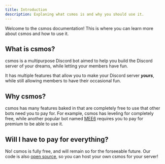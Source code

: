 ```yaml
---
title: Introduction
description: Explaning what csmos is and why you should use it.
---
```


Welcome to the csmos documentation! This is where you can learn more about csmos and how to use it.

## What is csmos?

csmos is a multipurpose Discord bot aimed to help you build the Discord server of your dreams, while letting your members have fun.

It has multiple features that allow you to make your Discord server **_yours_**, while still allowing members to have their occasional fun.

## Why csmos?

csmos has many features baked in that are completely free to use that other bots need you to pay for. For example, csmos has leveling for completely free, while another popular bot named [MEE6](https://mee6.xyz) requires you to pay for premium to be able to use it.

## Will I have to pay for everything?

No! csmos is fully free, and will remain so for the forseeable future. Our code is also [open source](https://github.com/csmosspace/csmos), so you can host your own csmos for your server!
